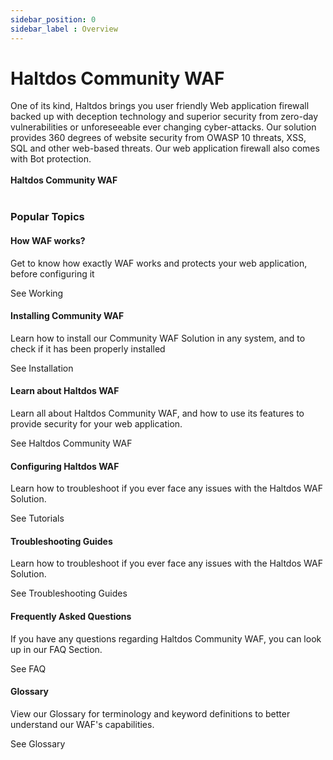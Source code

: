 ```yaml
---
sidebar_position: 0
sidebar_label : Overview
---
```



# Haltdos Community WAF

<div className='gallery'>
  <div className='sub-heading'>
    <p>
      One of its kind, Haltdos brings you user friendly Web application firewall backed up with deception technology and superior security from zero-day vulnerabilities or unforeseeable ever changing cyber-attacks. Our solution provides 360 degrees of website security from OWASP 10 threats, XSS, SQL and other web-based threats. Our web application firewall also comes with Bot protection.
      <br />
      <br />
      <b> Haltdos Community WAF</b>
      <br />
      <br />
    </p>
  </div>
  <div className='sub-heading'>
    <h3>Popular Topics</h3>
  </div>
  <div className='card'>
    <h4>How WAF works?</h4>
    <p>Get to know how exactly WAF works and protects your web application, before configuring it</p>
    <VersionedLink to='docs/intro/works'>
      See Working <ArrowRight className='arrow' />
    </VersionedLink>
  </div>
  <div className='card'>
    <h4>Installing Community WAF</h4>
    <p>Learn how to install our Community WAF Solution in any system, and to check if it has been properly installed</p>
    <VersionedLink to='docs/intro/serverfarm'>
      See Installation <ArrowRight className='arrow' />
    </VersionedLink>
  </div>
  <div className='card'>
    <h4>Learn about Haltdos WAF</h4>
    <p>
      Learn all about Haltdos Community WAF, and how to use its features to provide security for your web application.
    </p>
    <VersionedLink to='docs/community-waf'>
      See Haltdos Community WAF <ArrowRight className='arrow' />
    </VersionedLink>
  </div>
  <div className='card'>
    <h4>Configuring Haltdos WAF</h4>
    <p>
      Learn how to troubleshoot if you ever face any issues with the Haltdos WAF Solution.
    </p>
    <VersionedLink to='tutorials/'>
      See Tutorials <ArrowRight className='arrow' />
    </VersionedLink>
  </div>
  <div className='card'>
    <h4>Troubleshooting Guides</h4>
    <p>
      Learn how to troubleshoot if you ever face any issues with the Haltdos WAF Solution.
    </p>
    <VersionedLink to='docs/troubleshooting'>
      See Troubleshooting Guides <ArrowRight className='arrow' />
    </VersionedLink>
  </div>
  <div className='card'>
    <h4>Frequently Asked Questions</h4>
    <p>
      If you have any questions regarding Haltdos Community WAF, you can look up in our FAQ Section.
    </p>
    <VersionedLink to='docs/faq'>
      See FAQ <ArrowRight className='arrow' />
    </VersionedLink>
  </div>
  <div className='card'>
    <h4>Glossary</h4>
    <p>
      View our Glossary for terminology and keyword definitions to better understand our WAF's capabilities.
    </p>
    <VersionedLink to='docs/glossary'>
      See Glossary <ArrowRight className='arrow' />
    </VersionedLink>
  </div>
</div>
